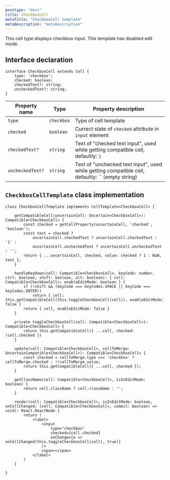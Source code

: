 ```yaml
---
posttype: "docs"
title: CheckboxCell
metaTitle: "CheckboxCell template"
metaDescription: "metaDescription"
---
```


This cell type displays checkbox input. This template has disabled edit mode.

## Interface declaration 

```tsx
interface CheckboxCell extends Cell {
    type: 'checkbox';
    checked: boolean;
    checkedText?: string;
    uncheckedText?: string;
}
```

| Property name     | Type              | Property description | 
| ------------      | -------------     | -------------------- |
| `type`            | `checkbox`        | Type of cell template | 
| `checked`         | `boolean`         | Currect state of `checked` attribute in `input` element | 
| `checkedText?`    | `string`          | Text of "checked text input", used while getting compatible cell, defaultly: `1` | 
| `uncheckedText?`  | `string`          | Text of "unchecked text input",  used while getting compatible cell, defaultly: `` (empty string) | 

## `CheckboxCellTemplate` class implementation

```tsx
class CheckboxCellTemplate implements CellTemplate<CheckboxCell> {

    getCompatibleCell(uncertainCell: Uncertain<CheckboxCell>): Compatible<CheckboxCell> {
        const checked = getCellProperty(uncertainCell, 'checked', 'boolean');
        const text = checked ?
            uncertainCell.checkedText ? uncertainCell.checkedText : '1' :
            uncertainCell.uncheckedText ? uncertainCell.uncheckedText : '';
        return { ...uncertainCell, checked, value: checked ? 1 : NaN, text };
    }

    handleKeyDown(cell: Compatible<CheckboxCell>, keyCode: number, ctrl: boolean, shift: boolean, alt: boolean): { cell: Compatible<CheckboxCell>; enableEditMode: boolean } {
        if (!shift && (keyCode === keyCodes.SPACE || keyCode === keyCodes.ENTER))
            return { cell: this.getCompatibleCell(this.toggleCheckboxCell(cell)), enableEditMode: false }
        return { cell, enableEditMode: false }
    }

    private toggleCheckboxCell(cell: Compatible<CheckboxCell>): Compatible<CheckboxCell> {
        return this.getCompatibleCell({ ...cell, checked: !cell.checked })
    }

    update(cell: Compatible<CheckboxCell>, cellToMerge: UncertainCompatible<CheckboxCell>): Compatible<CheckboxCell> {
        const checked = cellToMerge.type === 'checkbox' ? cellToMerge.checked : !!cellToMerge.value;
        return this.getCompatibleCell({ ...cell, checked });
    }

    getClassName(cell: Compatible<CheckboxCell>, isInEditMode: boolean) {
        return cell.className ? cell.className : '';
    }

    render(cell: Compatible<CheckboxCell>, isInEditMode: boolean, onCellChanged: (cell: Compatible<CheckboxCell>, commit: boolean) => void): React.ReactNode {
        return (
            <label>
                <input
                    type="checkbox"
                    checked={cell.checked}
                    onChange={e => onCellChanged(this.toggleCheckboxCell(cell), true)}
                />
                <span></span>
            </label>
        )
    }

}
```
